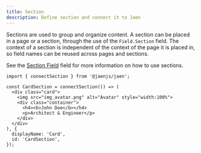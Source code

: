 ```yaml
---
title: Section
description: Define section and connect it to Jaen
---
```


Sections are used to group and organize content. A section can be placed in a page or a section,
through the use of the `Field.Section` field.
The context of a section is independent of the context of the page it is placed in, so field names can be
reused across pages and sections.

See the [Section Field](/api/field#section) field for more information on how to use sections.

```tsx
import { connectSection } from '@jaenjs/jaen';

const CardSection = connectSection(() => (
  <div class="card">
    <img src="img_avatar.png" alt="Avatar" style="width:100%">
    <div class="container">
      <h4><b>John Doe</b></h4>
      <p>Architect & Engineer</p>
    </div>
  </div>
), {
  displayName: 'Card',
  id: 'CardSection',
});
```
